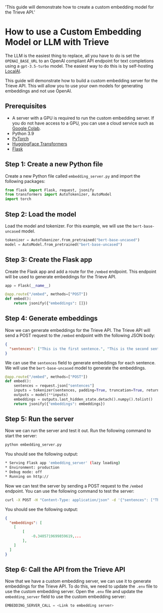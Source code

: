   'This guide will demonstrate how to create a custom embedding model for the Trieve API.'

# How to use a Custom Embedding Model or LLM with Trieve

The LLM is the easiest thing to replace, all you have to do is set the `OPENAI_BASE_URL` to an OpenAI compliant API endpoint for text completions using a `gpt-3.5-turbo` model. The easiest way to do this is by self-hosting [LocalAI](https://github.com/mudler/LocalAI).

This guide will demonstrate how to build a custom embedding server for the Trieve API. This will allow you to use your own models for generating embeddings and not use OpenAI.

## Prerequisites

- A server with a GPU is required to run the custom embedding server. If you do not have access to a GPU, you can use a cloud service such as [Google Colab](https://colab.research.google.com/).
- Python 3.9
- [PyTorch](https://pytorch.org/get-started/locally/)
- [HuggingFace Transformers](https://huggingface.co/transformers/installation.html)
- [Flask](https://flask.palletsprojects.com/en/2.0.x/installation/)

## Step 1: Create a new Python file

Create a new Python file called `embedding_server.py` and import the following packages:

```python
from flask import Flask, request, jsonify
from transformers import AutoTokenizer, AutoModel
import torch
```

## Step 2: Load the model

Load the model and tokenizer. For this example, we will use the `bert-base-uncased` model.

```python
tokenizer = AutoTokenizer.from_pretrained("bert-base-uncased")
model = AutoModel.from_pretrained("bert-base-uncased")
```

## Step 3: Create the Flask app

Create the Flask app and add a route for the `/embed` endpoint. This endpoint will be used to generate embeddings for the Trieve API.

```python
app = Flask(__name__)

@app.route("/embed", methods=["POST"])
def embed():
    return jsonify({"embeddings": []})
```

## Step 4: Generate embeddings

Now we can generate embeddings for the Trieve API. The Trieve API will send a POST request to the `/embed` endpoint with the following JSON body:

```json
{
  "sentences": ["This is the first sentence.", "This is the second sentence."]
}
```

We can use the `sentences` field to generate embeddings for each sentence. We will use the `bert-base-uncased` model to generate the embeddings.

```python
@app.route("/embed", methods=["POST"])
def embed():
    sentences = request.json["sentences"]
    inputs = tokenizer(sentences, padding=True, truncation=True, return_tensors="pt")
    outputs = model(**inputs)
    embeddings = outputs.last_hidden_state.detach().numpy().tolist()
    return jsonify({"embeddings": embeddings})
```

## Step 5: Run the server

Now we can run the server and test it out. Run the following command to start the server:

```bash
python embedding_server.py
```

You should see the following output:

```bash
* Serving Flask app 'embedding_server' (lazy loading)
* Environment: production
* Debug mode: off
* Running on http://
```

Now we can test the server by sending a POST request to the `/embed` endpoint. You can use the following command to test the server:

```bash
curl -X POST -H "Content-Type: application/json" -d '{"sentences": ["This is the first sentence.", "This is the second sentence."]}'
```

You should see the following output:

```json
{
  "embeddings": [
    [
        [
            -0.3405719699859619,...
        ],
    ]
  ]
}
```

## Step 6: Call the API from the Trieve API

Now that we have a custom embedding server, we can use it to generate embeddings for the Trieve API. To do this, we need to update the `.env` file to use the custom embedding server. Open the `.env` file and update the `embedding_server` field to use the custom embedding server:

```python
EMBEDDING_SERVER_CALL = <Link to embedding server>
```
